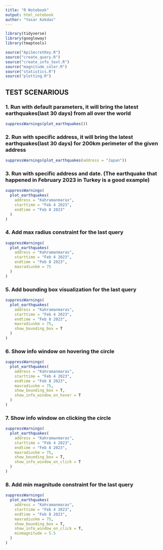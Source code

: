 ```yaml
---
title: "R Notebook"
output: html_notebook
author: "Yasar Kakdas"
---
```


```r
library(tidyverse)
library(googleway)
library(tmaptools)
```


```r
source("ApiSecretKey.R")
source("create_query.R")
source("create_info_text.R")
source("magnitude_color.R")
source("statistics.R")
source("plotting.R")
```


## TEST SCENARIOUS


### 1. Run with default parameters, it will bring the latest earthquakes(last 30 days) from all over the world


```r
suppressWarnings(plot_earthquakes())
```



### 2. Run with specific address, it will bring the latest earthquakes(last 30 days) for 200km perimeter of the given address


```r
suppressWarnings(plot_earthquakes(address = "Japan"))
```




### 3. Run with specific address and date. (The earthquake that happened in February 2023 in Turkey is a good example)

```r
suppressWarnings(
  plot_earthquakes(
    address = "Kahramanmaras",
    starttime = "Feb 4 2023",
    endtime = "Feb 8 2023"
  )
)
```


### 4. Add max radius constraint for the last query

```r
suppressWarnings(
  plot_earthquakes(
    address = "Kahramanmaras",
    starttime = "Feb 4 2023",
    endtime = "Feb 8 2023",
    maxradiuskm = 75
  )
)
```


### 5. Add bounding box visualization for the last query

```r
suppressWarnings(
  plot_earthquakes(
    address = "Kahramanmaras",
    starttime = "Feb 4 2023",
    endtime = "Feb 8 2023",
    maxradiuskm = 75,
    show_bounding_box = T
  )
)
```



### 6. Show info window on hovering the circle

```r
suppressWarnings(
  plot_earthquakes(
    address = "Kahramanmaras",
    starttime = "Feb 4 2023",
    endtime = "Feb 8 2023",
    maxradiuskm = 75,
    show_bounding_box = T,
    show_info_window_on_hover = T
  )
)
```


### 7. Show info window on clicking the circle

```r
suppressWarnings(
  plot_earthquakes(
    address = "Kahramanmaras",
    starttime = "Feb 4 2023",
    endtime = "Feb 8 2023",
    maxradiuskm = 75,
    show_bounding_box = T,
    show_info_window_on_click = T
  )
)
```



### 8. Add min magnitude constraint for the last query

```r
suppressWarnings(
  plot_earthquakes(
    address = "Kahramanmaras",
    starttime = "Feb 4 2023",
    endtime = "Feb 8 2023",
    maxradiuskm = 75,
    show_bounding_box = T,
    show_info_window_on_click = T,
    minmagnitude = 5.5
  )
)
```


